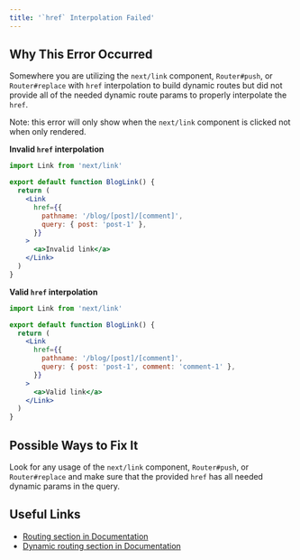 ```yaml
---
title: '`href` Interpolation Failed'
---
```


## Why This Error Occurred

Somewhere you are utilizing the `next/link` component, `Router#push`, or `Router#replace` with `href` interpolation to build dynamic routes but did not provide all of the needed dynamic route params to properly interpolate the `href`.

Note: this error will only show when the `next/link` component is clicked not when only rendered.

**Invalid `href` interpolation**

```jsx filename="blog-link.js"
import Link from 'next/link'

export default function BlogLink() {
  return (
    <Link
      href={{
        pathname: '/blog/[post]/[comment]',
        query: { post: 'post-1' },
      }}
    >
      <a>Invalid link</a>
    </Link>
  )
}
```

**Valid `href` interpolation**

```jsx filename="blog-link.js"
import Link from 'next/link'

export default function BlogLink() {
  return (
    <Link
      href={{
        pathname: '/blog/[post]/[comment]',
        query: { post: 'post-1', comment: 'comment-1' },
      }}
    >
      <a>Valid link</a>
    </Link>
  )
}
```

## Possible Ways to Fix It

Look for any usage of the `next/link` component, `Router#push`, or `Router#replace` and make sure that the provided `href` has all needed dynamic params in the query.

## Useful Links

- [Routing section in Documentation](/docs/pages/building-your-application/routing)
- [Dynamic routing section in Documentation](/docs/pages/building-your-application/routing/dynamic-routes)
